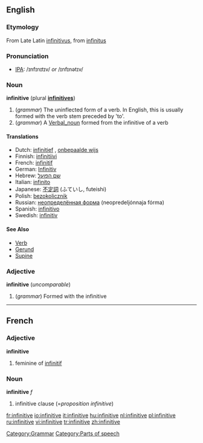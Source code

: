 {{wikipedia}}
==English==
===Etymology===
From Late Latin [[infinitivus]], from [[infinitus]]

===Pronunciation===
* [[Wiktionary:Pronunciation_key|IPA]]: /ɪnfɪnɪtɪv/ ''or'' /ɪnfɪnətɪv/

===Noun===
'''infinitive''' (plural '''[[infinitives]]''')
# (''grammar'') The uninflected form of a verb. In English, this is usually formed with the verb stem preceded by 'to'.
# (''grammar'') A [[Verbal_noun]] formed from the infinitive of a verb

====Translations====
*Dutch: [[infinitief]] {{m}}, [[onbepaalde wijs]] {{m}}
*Finnish: [[infinitiivi]] 
*French: [[infinitif]] {{m}}
*German: [[Infinitiv]] {{m}}
*Hebrew: [[שם הפועל]]
*Italian: [[infinito]] {{m}}
*Japanese: [[不定詞]] (ふていし, futeishi)
*Polish: [[bezokolicznik]] {{m}}
*Russian: [[неопределённая форма]] (neopredeljónnaja fórma) {{f}}
*Spanish: [[infinitivo]] {{m}}
*Swedish: [[infinitiv]]

====See Also====
* [[Verb]]
* [[Gerund]]
* [[Supine]]

===Adjective===
'''infinitive''' (''uncomparable'')
# (''grammar'') Formed with the infinitive

----

==French==
===Adjective===
'''infinitive'''

# feminine of [[infinitif]]

===Noun===
'''infinitive''' ''f''

# infinitive clause (=''proposition infinitive'')

[[Category:Grammar]]
[[Category:Parts of speech]]

[[fr:infinitive]]
[[io:infinitive]]
[[it:infinitive]]
[[hu:infinitive]]
[[nl:infinitive]]
[[pl:infinitive]]
[[ru:infinitive]]
[[vi:infinitive]]
[[tr:infinitive]]
[[zh:infinitive]]